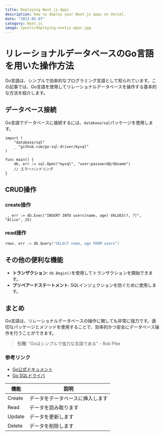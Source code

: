 ```yaml
---
title: Deploying Next.js Apps
description: How to deploy your Next.js apps on Vercel.
date: "2023-05-07"
category: Next.js
image: /posts/deploying-nextjs-apps.jpg
---
```

# リレーショナルデータベースのGo言語を用いた操作方法

Go言語は、シンプルで効率的なプログラミング言語として知られています。この記事では、Go言語を使用してリレーショナルデータベースを操作する基本的な方法を紹介します。

## データベース接続

Go言語でデータベースに接続するには、`database/sql`パッケージを使用します。

```go:go
import (
    "database/sql"
    _ "github.com/go-sql-driver/mysql"
)

func main() {
    db, err := sql.Open("mysql", "user:password@/dbname")
    // エラーハンドリング
}
```
## CRUD操作
### create操作
```go:go
_, err := db.Exec("INSERT INTO users(name, age) VALUES(?, ?)", "Alice", 25)
```
### read操作
```go
rows, err := db.Query("SELECT name, age FROM users")
```
## その他の便利な機能

- **トランザクション**: `db.Begin()`を使用してトランザクションを開始できます。
- **プリペアードステートメント**: SQLインジェクションを防ぐために使用します。

## まとめ

Go言語は、リレーショナルデータベースの操作に関しても非常に強力です。適切なパッケージとメソッドを使用することで、効率的かつ安全にデータベース操作を行うことができます。

> **引用**: "Goはシンプルで強力な言語である" - Rob Pike

### 参考リンク

- [Go公式ドキュメント](https://golang.org/)
- [Go SQLドライバ](https://github.com/go-sql-driver/mysql)

| 機能       | 説明                           |
|------------|--------------------------------|
| Create     | データをデータベースに挿入します |
| Read       | データを読み取ります           |
| Update     | データを更新します             |
| Delete     | データを削除します             |
